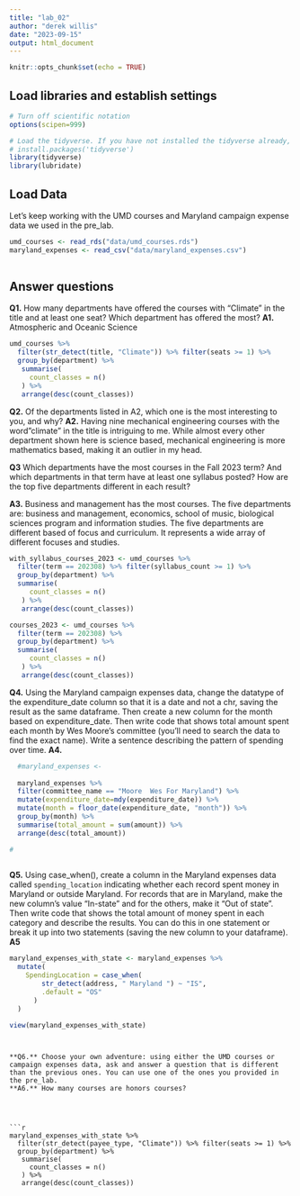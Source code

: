 ```yaml
---
title: "lab_02"
author: "derek willis"
date: "2023-09-15"
output: html_document
---
```


```r
knitr::opts_chunk$set(echo = TRUE)
```

## Load libraries and establish settings

```r
# Turn off scientific notation
options(scipen=999)

# Load the tidyverse. If you have not installed the tidyverse already, remove the # from the next line and run it first.  
# install.packages('tidyverse')
library(tidyverse)
library(lubridate)
```

## Load Data

Let's keep working with the UMD courses and Maryland campaign expense data we used in the pre_lab.

```r
umd_courses <- read_rds("data/umd_courses.rds")
maryland_expenses <- read_csv("data/maryland_expenses.csv")
  
```

## Answer questions

**Q1.** How many departments have offered the courses with "Climate" in the title and at least one seat? Which department has offered the most?
**A1.** Atmospheric and Oceanic Science

```r
umd_courses %>% 
  filter(str_detect(title, "Climate")) %>% filter(seats >= 1) %>% 
  group_by(department) %>% 
   summarise(
     count_classes = n()
   ) %>% 
   arrange(desc(count_classes))

```

**Q2.** Of the departments listed in A2, which one is the most interesting to you, and why?
**A2.** Having nine mechanical engineering courses with the word"climate" in the title is intriguing to me. While almost every other department shown here is science based, mechanical engineering is more mathematics based, making it an outlier in my head.  


**Q3** Which departments have the most courses in the Fall 2023 term? And which departments in that term have at least one syllabus posted? How are the top five departments different in each result?

**A3.** Business and management has the most courses. The five departments are: business and management, economics, school of music, biological sciences program and information studies. The five departments are different based of focus and curriculum. It represents a wide array of different focuses and studies.

```r
with_syllabus_courses_2023 <- umd_courses %>%  
  filter(term == 202308) %>% filter(syllabus_count >= 1) %>%
  group_by(department) %>%
  summarise(
     count_classes = n()
   ) %>% 
   arrange(desc(count_classes))

courses_2023 <- umd_courses %>%  
  filter(term == 202308) %>% 
  group_by(department) %>%
  summarise(
     count_classes = n()
   ) %>% 
   arrange(desc(count_classes))


```

**Q4.** Using the Maryland campaign expenses data, change the datatype of the expenditure_date column so that it is a date and not a chr, saving the result as the same dataframe. Then create a new column for the month based on expenditure_date. Then write code that shows total amount spent each month by Wes Moore's committee (you'll need to search the data to find the exact name). Write a sentence describing the pattern of spending over time.
**A4.**

```r
  
  #maryland_expenses <- 
  
  maryland_expenses %>%
  filter(committee_name == "Moore  Wes For Maryland") %>% 
  mutate(expenditure_date=mdy(expenditure_date)) %>% 
  mutate(month = floor_date(expenditure_date, "month")) %>%
  group_by(month) %>% 
  summarise(total_amount = sum(amount)) %>% 
  arrange(desc(total_amount))

# 
  
```

**Q5.** Using case_when(), create a column in the Maryland expenses data called `spending_location` indicating whether each record spent money in Maryland or outside Maryland. For records that are in Maryland, make the new column's value "In-state" and for the others, make it "Out of state". Then write code that shows the total amount of money spent in each category and describe the results. You can do this in one statement or break it up into two statements (saving the new column to your dataframe).
**A5**

```r
maryland_expenses_with_state <- maryland_expenses %>% 
  mutate(
    SpendingLocation = case_when(
        str_detect(address, " Maryland ") ~ "IS",
        .default = "OS"
      )
  )

view(maryland_expenses_with_state)
```
```


**Q6.** Choose your own adventure: using either the UMD courses or campaign expenses data, ask and answer a question that is different than the previous ones. You can use one of the ones you provided in the pre_lab.
**A6.** How many courses are honors courses?




```r
maryland_expenses_with_state %>% 
  filter(str_detect(payee_type, "Climate")) %>% filter(seats >= 1) %>% 
  group_by(department) %>% 
   summarise(
     count_classes = n()
   ) %>% 
   arrange(desc(count_classes))

```
